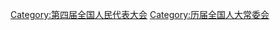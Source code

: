 {{Catmore|第四届全国人民代表大会常务委员会}}

[[Category:第四届全国人民代表大会|Category:第四届全国人民代表大会]]
[[Category:历届全国人大常委会|Category:历届全国人大常委会]]